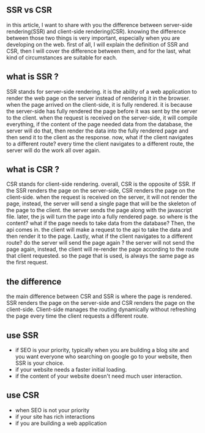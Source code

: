 ## SSR vs CSR

in this article, I want to share with you the difference between server-side rendering(SSR) and client-side rendering(CSR). knowing the difference between those two things is very important, especially when you are developing on the web. first of all, I will explain the definition of SSR and CSR, then I will cover the difference between them, and for the last, what kind of circumstances are suitable for each.

## what is SSR ?

SSR stands for server-side rendering. it is the ability of a web application to render the web page on the server instead of rendering it in the browser. when the page arrived on the client-side, it is fully rendered. it is because the server-side has fully rendered the page before it was sent by the server to the client. when the request is received on the server-side, it will compile everything, if the content of the page needed data from the database, the server will do that, then render the data into the fully rendered page and then send it to the client as the response. now, what if the client navigates to a different route? every time the client navigates to a different route, the server will do the work all over again.

## what is CSR ?

CSR stands for client-side rendering. overall, CSR is the opposite of SSR. If the SSR renders the page on the server-side, CSR renders the page on the client-side. when the request is received on the server, it will not render the page, instead, the server will send a single page that will be the skeleton of the page to the client. the server sends the page along with the javascript file. later, the js will turn the page into a fully rendered page. so where is the content? what if the page needs to take data from the database? Then, the api comes in. the client will make a request to the api to take the data and then render it to the page. Lastly, what if the client navigates to a different route? do the server will send the page again ? the server will not send the page again, instead, the client will re-render the page according to the route that client requested. so the page that is used, is always the same page as the first request.

## the difference

the main difference between CSR and SSR is where the page is rendered. SSR renders the page on the server-side and CSR renders the page on the client-side. Client-side manages the routing dynamically without refreshing the page every time the client requests a different route.

## use SSR

- if SEO is your priority, typically when you are building a blog site and you want everyone who searching on google go to your website, then SSR is your choice.
- if your website needs a faster initial loading.
- if the content of your website doesn't need much user interaction.

## use CSR

- when SEO is not your priority
- if your site has rich interactions
- if you are building a web application